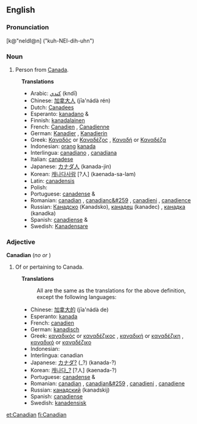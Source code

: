 ==English==

===Pronunciation===
[k@"neIdI@n] ("kuh-NEI-dih-uhn")

===Noun===
{{en-noun-reg}}

# Person from [[Canada]].
:'''Translations'''
:*Arabic: [[كندي]] (kndī)
:*Chinese: [[加拿大人]] (jīa'nádà rén)
:*Dutch: [[Canadees]]
:*Esperanto: [[kanadano]] {{m}} & {{f}}
:*Finnish: [[kanadalainen]]
:*French: [[Canadien]] {{m}}, [[Canadienne]]  {{f}}
:*German: [[Kanadier]] {{m}}, [[Kanadierin]]  {{f}}
:*Greek: [[Καναδός]] or [[Καναδέζος]] {{m}}, [[Καναδή]] or [[Καναδέζα]] {{f}}
:*Indonesian: [[orang]] [[kanada]]
:*Interlingua: [[canadiano]] {{m}}, [[canadiana]] {{f}}
:*Italian: [[canadese]]
:*Japanese: [[カナダ]][[人]] (kanada-jin)
:*Korean: [[캐나다사람]] [?人] (kaenada-sa-lam)
:*Latin: [[canadensis]]
:*Polish: [[]]
:*Portuguese: [[canadense]] {{m}} & {{f}}
:*Romanian: [[canadian]] {{m}}, [[canadianc&#259]] {{f}}, [[canadieni]] {{m}} {{p}}, [[canadience]] {{f}} {{p}}
:*Russian: [[Канадско]] (Kanadsko), [[канадец]] (kanadec) {{m}}, [[канадка]] (kanadka) {{f}}
:*Spanish: [[canadiense]] {{m}} & {{f}}
:*Swedish: [[Kanadensare]]

===Adjective===
'''Canadian'''  (''no'' {{compar}} ''or'' {{superl}})

# Of or pertaining to Canada.
:'''Translations'''
:: All are the same as the translations for the above definition, except the following languages:
:*Chinese: [[加拿大的]] (jīa'nádà de)
:*Esperanto: [[kanada]]
:*French: [[canadien]]
:*German: [[kanadisch]] 
:*Greek: [[καναδικός]] or [[καναδέζικος]] {{m}}, [[καναδική]] or [[καναδέζικη]] {{f}}, [[καναδικό]] or [[καναδέζικο]] {{n}}
:*Indonesian: [[]]
:*Interlingua: canadian
:*Japanese: [[カナダ?]] (_?) (kanada-?)
:*Korean: [[캐나다_?]] [?人] (kaenada-?)
:*Portuguese: [[canadense]] {{m}} & {{f}}
:*Romanian: [[canadian]] {{m}}, [[canadian&#259]] {{f}}, [[canadieni]] {{m}} {{p}}, [[canadiene]] {{f}} {{p}}
:*Russian: [[канадский]] (kanadskij)
:*Spanish: [[canadiense]]
:*Swedish: [[kanadensisk]]

[[et:Canadian]]
[[fi:Canadian]]